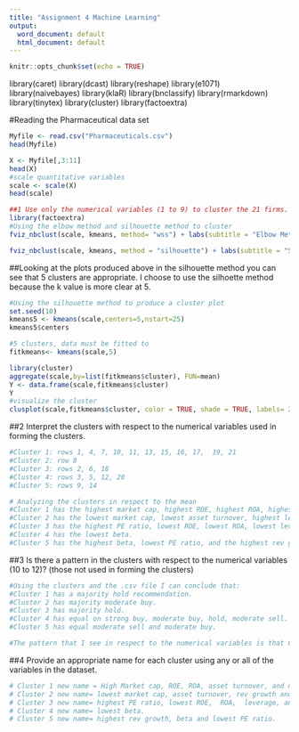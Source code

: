 ```yaml
---
title: "Assignment 4 Machine Learning"
output:
  word_document: default
  html_document: default
---
```


```r
knitr::opts_chunk$set(echo = TRUE)
```


library(caret)
library(dcast)
library(reshape)
library(e1071)
library(naivebayes)
library(klaR)
library(bnclassify)
library(rmarkdown)
library(tinytex)
library(cluster)
library(factoextra)

#Reading the Pharmaceutical data set 
```r
Myfile <- read.csv("Pharmaceuticals.csv")
head(Myfile)
```

```r
X <- Myfile[,3:11]
head(X)
#scale quantitative variables
scale <- scale(X)
head(scale)

##1 Use only the numerical variables (1 to 9) to cluster the 21 firms. Justify the various choices made in conducting the cluster analysis, such as weights for different variables, the specific clustering algorithm(s) used, the number of clusters formed, and so on. 
library(factoextra)
#Using the elbow method and silhouette method to cluster
fviz_nbclust(scale, kmeans, method= "wss") + labs(subtitle = "Elbow Method")

fviz_nbclust(scale, kmeans, method = "silhouette") + labs(subtitle = "Silhouette Method")

```

##Looking at the plots produced above in the silhouette method you can see that 5 clusters are appropriate. I choose to use the silhoette method because the k value is more clear at 5. 
```r
#Using the silhouette method to produce a cluster plot
set.seed(10)
kmeans5 <- kmeans(scale,centers=5,nstart=25)
kmeans5$centers 

#5 clusters, data must be fitted to 
fitkmeans<- kmeans(scale,5)
```
```r
library(cluster)
aggregate(scale,by=list(fitkmeans$cluster), FUN=mean)
Y <- data.frame(scale,fitkmeans$cluster)
Y
#visualize the cluster
clusplot(scale,fitkmeans$cluster, color = TRUE, shade = TRUE, labels= 2, lines = 0)
```

##2 Interpret the clusters with respect to the numerical variables used in forming the clusters.
```r
#Cluster 1: rows 1, 4, 7, 10, 11, 13, 15, 16, 17,  19, 21
#Cluster 2: row 8
#Cluster 3: rows 2, 6, 18
#Cluster 4: rows 3, 5, 12, 20
#Cluster 5: rows 9, 14

# Analyzing the clusters in respect to the mean
#Cluster 1 has the highest market cap, highest ROE, highest ROA, highest asset turnover, and the highest net profit margin. 
#Cluster 2 has the lowest market cap, lowest asset turnover, highest leverage, and the lowest rev growth.
#Cluster 3 has the highest PE ratio, lowest ROE, lowest ROA, lowest leverage, and the lowest net profit margin. 
#Cluster 4 has the lowest beta.  
#Cluster 5 has the highest beta, lowest PE ratio, and the highest rev growth. 
```

##3 Is there a pattern in the clusters with respect to the numerical variables (10 to 12)? (those not used in forming the clusters) 
```r
#Using the clusters and the .csv file I can conclude that: 
#Cluster 1 has a majority hold recommendation. 
#Cluster 2 has majority moderate buy.
#Cluster 3 has majority hold.
#Cluster 4 has equal on strong buy, moderate buy, hold, moderate sell. 
#Cluster 5 has equal moderate sell and moderate buy. 

#The pattern that I see in respect to the numerical variables is that Cluster 1 and Cluster 3 have a majority of hold recommendation. Cluster 2 and 5 have a majority of the moderate buy. 
```


##4 Provide an appropriate name for each cluster using any or all of the variables in the dataset.
```r
# Cluster 1 new name = High Market cap, ROE, ROA, asset turnover, and net profit margin. 
# Cluster 2 new name= lowest market cap, asset turnover, rev growth and highest leverage.
# Cluster 3 new name= highest PE ratio, lowest ROE,  ROA,  leverage, and net profit margin
# Cluster 4 new name= lowest beta. 
# Cluster 5 new name= highest rev growth, beta and lowest PE ratio. 
```



